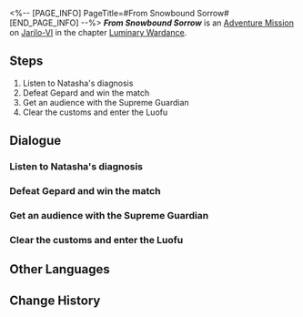 <%-- [PAGE_INFO]
PageTitle=#From Snowbound Sorrow#
[END_PAGE_INFO] --%>
{{Stub|Dialogue.}}
{{Mission Infobox
|id            = 8025106
|title         = 
|image         = <!--Mission From Snowbound Sorrow.png-->
|type          = Adventure
|event_name    = 
|chapter       = Luminary Wardance
|requirements  = {{subst:void|<!--Unknown: {"Type":"Manual"}-->}}
|summary       = <!--official mission summary from Fate's Atlas-->
|characters    = Trailblazer
|startLocation = [[Jarilo-VI]] - [[Natasha's Clinic]]
|world         = Jarilo-VI
|area          = Natasha's Clinic
|prev          = 
|next          = 
|rewards       = Traveler's Guide*2; Refined Aether*2; Credit*30,000
}}
'''''From Snowbound Sorrow''''' is an [[Adventure Mission]] on [[Jarilo-VI]] in the chapter [[Luminary Wardance]].

==Steps==
# Listen to Natasha's diagnosis
# Defeat Gepard and win the match
# Get an audience with the Supreme Guardian
# Clear the customs and enter the Luofu

<!--
==Gameplay Notes==

--><!--
==Trial Character==

-->
==Dialogue==
{{Stub Dialogue}}

===Listen to Natasha's diagnosis===
{{Mission Description|type=adventure|location=Natasha's Clinic|I've felt there's a weight pressing down on me and making it hard to breathe ever since I arrived on the Luofu.<br />Initially, I thought it might have been an injury, then I was worried it might be my body not adapting to this gravity. At the end, I finally found the cause of the symptoms &mdash;<br />I'm the first athlete in Belobog in 700 years to go fight a competition in sky.<br />I'm carrying my entire home planet on my shoulders.}}
{{Dialogue Start}}
:{{tx}}
{{Dialogue End}}

===Defeat Gepard and win the match===
{{Dialogue Start}}
:{{tx}}
{{Dialogue End}}

===Get an audience with the Supreme Guardian===
{{Dialogue Start}}
:{{tx}}
{{Dialogue End}}

===Clear the customs and enter the Luofu===
{{Dialogue Start}}
:{{tx}}
{{Dialogue End}}

==Other Languages==
{{Other Languages
|en   = From Snowbound Sorrow
|zhs  = 雪国飘摇寒苦愁
|zht  = 雪國飄搖寒苦愁
|ja   = 吹き荒ぶ寒風の中の悲しみ
|ko   = 설국에는 얼어붙은 슬픔이 휘날리고
|es   = Desde la tierra nevada de fría angustia
|fr   = Chagrin des contrées enneigées
|ru   = Холодные печали Снежной страны
|th   = แดนหิมะแสนทรหด
|vi   = Vương Quốc Tuyết U Sầu Lạnh Lẽo
|de   = Gefrorenes Leid der Winterlande
|id   = Negara Salju Penuh Penderitaan
|pt   = Do Sofrimento da Terra da Neve
}}

==Change History==
{{Change History|2.5}}
